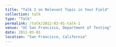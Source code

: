 ---
title: "Talk 1 on Relevant Topic in Your Field"
collection: talk
type: "Talk"
permalink: /talk/2012-03-01-talk-1
venue: "UC San Francisco, Department of Testing"
date: 2012-03-01
location: "San Francisco, California"
---
